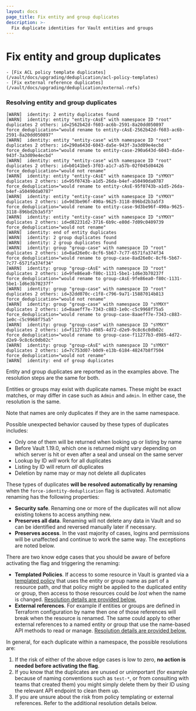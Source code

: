 ```yaml
---
layout: docs
page_title: Fix entity and group duplicates
description: >-
  Fix duplicate identities for Vault entities and groups
---
```


# Fix entity and group duplicates

    - [Fix ACL policy template duplicates](/vault/docs/upgrading/deduplication/acl-policy-templates)
    - [Fix external reference duplicates](/vault/docs/upgrading/deduplication/external-refs)
    
### Resolving entity and group duplicates

```
[WARN]  identity: 2 entity duplicates found
[WARN]  identity: entity "entity-cAsE" with namespace ID "root" duplicates 2 others: id=2562b42d-f603-ac6b-2591-8a20dd050897 force_deduplication="would rename to entity-cAsE-2562b42d-f603-ac6b-2591-8a20dd050897"
[WARN]  identity: entity "entity-case" with namespace ID "root" duplicates 2 others: id=290a643d-6043-da5e-943f-3a3d09e4ecbd force_deduplication="would rename to entity-case-290a643d-6043-da5e-943f-3a3d09e4ecbd"
[WARN]  identity: entity "entity-case" with namespace ID "root" duplicates 2 others: id=b0141be5-3f03-a1c7-a57b-02f045d04426 force_deduplication="would not rename"
[WARN]  identity: entity "entity-cAsE" with namespace ID "sYMXY" duplicates 2 others: id=95f0743b-a1d5-26da-b4ef-a50490da0787 force_deduplication="would rename to entity-cAsE-95f0743b-a1d5-26da-b4ef-a50490da0787"
[WARN]  identity: entity "entity-case" with namespace ID "sYMXY" duplicates 2 others: id=9d3be96f-490a-9625-3118-896bd2b3a5f3 force_deduplication="would rename to entity-case-9d3be96f-490a-9625-3118-896bd2b3a5f3"
[WARN]  identity: entity "entity-case" with namespace ID "sYMXY" duplicates 2 others: id=d82231d2-3716-6b9c-e80d-7d09c0409739 force_deduplication="would not rename"
[WARN]  identity: end of entity duplicates
[WARN]  identity: 2 group duplicates found
[WARN]  identity: 2 group duplicates found
[WARN]  identity: group "group-case" with namespace ID "root" duplicates 2 others: id=8ad26e0c-8cf6-5b67-7c77-6571fa374f34 force_deduplication="would rename to group-case-8ad26e0c-8cf6-5b67-7c77-6571fa374f34"
[WARN]  identity: group "group-cAsE" with namespace ID "root" duplicates 2 others: id=9fe86ea0-f80c-1131-5be1-1d6e3b70237f force_deduplication="would rename to group-cAsE-9fe86ea0-f80c-1131-5be1-1d6e3b70237f"
[WARN]  identity: group "group-case" with namespace ID "root" duplicates 2 others: id=32dd070c-c1f8-c796-9a71-15887014b813 force_deduplication="would not rename"
[WARN]  identity: group "group-case" with namespace ID "sYMXY" duplicates 2 others: id=8aaeff7e-7343-c883-1e0c-c5c9968f75a5 force_deduplication="would rename to group-case-8aaeff7e-7343-c883-1e0c-c5c9968f75a5"
[WARN]  identity: group "group-case" with namespace ID "sYMXY" duplicates 2 others: id=f11277b3-d985-4d72-d2e9-9c8c6c0db02c force_deduplication="would rename to group-case-f11277b3-d985-4d72-d2e9-9c8c6c0db02c"
[WARN]  identity: group "group-cAsE" with namespace ID "sYMXY" duplicates 2 others: id=7c753d07-b0d9-e13b-6184-48247b8f7504 force_deduplication="would not rename"
[WARN]  identity: end of group duplicates
```

Entity and group duplicates are reported as in the examples above. The
resolution steps are the same for both.

Entities or groups may exist with duplicate names. These might be exact matches,
or may differ in case such as `Admin` and `admin`. In either case, the
resolution is the same.

Note that names are only duplicates if they are in the same namespace.

Possible unexpected behavior caused by these types of duplicates includes:
 * Only one of them will be returned when looking up or listing by name
 * Before Vault 1.19.0, which one is returned might vary depending on which
   server is hit or even after a seal and unseal on the same server
 * Lookup by ID _will_ work for all duplicates
 * Listing by ID will return _all_ duplicates
 * Deletion by name may or may not delete all duplicates

These types of duplicates **will be resolved automatically by renaming** when
the `force-identity-deduplication` flag is activated. Automatic renaming has the
following properties:
 * **Security safe**. Renaming one or more of the duplicates will not allow
   existing tokens to access anything new.
 * **Preserves all data**. Renaming will not delete any data in Vault and so can
   be identified and reversed manually later if necessary.
 * **Preserves access**. In the vast majority of cases, logins and permissions
   will be unaffected and continue to work the same way. The exceptions are
   noted below.

There are two know edge cases that you should be aware of before activating the
flag and triggering the renaming:
 * **Templated Policies**. If access to some resource in Vault is granted via a
   [templated policy](/vault/docs/concepts/policies#templated-policies) that
   uses the entity or group name as part of a resource path, _and_ that policy
   might be applied to the duplicated entity or group, then access to those
   resources could be _lost_ when the name is changed. [Resolution details are
   provided below.](#resolving-templated-acl-policies)
 * **External references**. For example if entities or groups are defined in
   Terraform configuration by name then one of those references will break when
   the resource is renamed. The same could apply to other external references to
   a named entity or group that use the name-based API methods to read or
   manage. [Resolution details are
   provided below.]()

In general, for each duplicate within a namespace, the possible resolutions are:
 1. If the risk of either of the above edge cases is low to zero, **no action is
    needed before activating the flag**.
 2. If you know that the duplicates are unused or unimportant (for example
    because of naming conventions such as `test-*`, or from consulting with
    teams that created them) you might simply delete them by their ID using the
    relevant API endpoint to clean them up.
 3. If you are unsure about the risk from policy templating or external
    references. Refer to the additional resolution details below.

<Tabs>

<Tab heading="CLI" group="cli">

<CodeBlockConfig hideClipboard="true">
</CodeBlockConfig>

</Tab>

<Tab heading="API" group="api">

<CodeBlockConfig hideClipboard="true">
</CodeBlockConfig>

</Tab>

</Tabs>